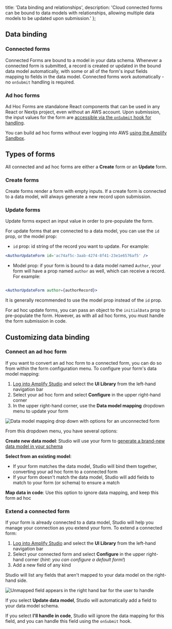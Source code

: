   title: 'Data binding and relationships',
  description:
    'Cloud connected forms can be bound to data models with relationships, allowing multiple data models to be updated upon submission.'
};

## Data binding

### Connected forms
Connected Forms are bound to a model in your data schema. Whenever a connected form is submitted, a record is created or updated in the bound data model automatically, with some or all of the form's input fields mapping to fields in the data model. Connected forms work automatically - no `onSubmit` handling is required.

### Ad hoc forms
Ad Hoc Forms are standalone React components that can be used in any React or Nextjs project, even without an AWS account. Upon submission, the input values for the form are [accessible via the `onSubmit` hook for handling](/console/formbuilder/lifecycle/#handle-form-data-submissions---onsubmit). 

You can build ad hoc forms without ever logging into AWS [using the Amplify Sandbox](https://sandbox.amplifyapp.com/ui-library). 

## Types of forms

All connected and ad hoc forms are either a **Create** form or an **Update** form. 

### Create forms

Create forms render a form with empty inputs. If a create form is connected to a data model, will always generate a new record upon submission.

### Update forms
Update forms expect an input value in order to pre-populate the form. 

For update forms that are connected to a data model, you can use the `id` prop, or the model prop:
* `id` prop: id string of the record you want to update. For example:

```jsx
<AuthorUpdateForm id='ac74af5c-3aab-4274-8f41-23e1e6576af5' />
```

* Model prop: if your form is bound to a data model named `Author`, your form will have a prop named `author` as well, which can receive a record. For example:

```jsx

<AuthorUpdateForm author={authorRecord}>

```
It is generally recommended to use the model prop instead of the `id` prop. 

For ad hoc update forms, you can pass an object to the `initialData` prop to pre-populate the form. However, as with all ad hoc forms, you must handle the form submission in code. 

## Customizing data binding

### Connect an ad hoc form

If you want to convert an ad hoc form to a connected form, you can do so from within the form configuration menu. To configure your form's data model mapping:
1. [Log into Amplify Studio](/console/adminui/start/) and select the **UI Library** from the left-hand navigation bar
1. Select your ad hoc form and select **Configure** in the upper right-hand corner
1. In the upper right-hand corner, use the **Data model mapping** dropdown menu to update your form

![Data model mapping drop down with options for an unconnected form](/images/console/formbuilder/data-model-mapping.png)

From this dropdown menu, you have several options:

**Create new data model**: Studio will use your form to [generate a brand-new data model in your schema](/data/data-model/)

**Select from an existing model**: 
  * If your form matches the data model, Studio will bind them together, converting your ad hoc form to a connected form
  * If your form doesn't match the data model, Studio will add fields to match to your form (or schema) to ensure a match

**Map data in code**: Use this option to ignore data mapping, and keep this form ad hoc

### Extend a connected form

If your form is already connected to a data model, Studio will help you manage your connection as you extend your form. To extend a connected form:
1. [Log into Amplify Studio](/console/adminui/start/) and select the **UI Library** from the left-hand navigation bar
1. Select your connected form and select **Configure** in the upper right-hand corner (*hint: you can configure a default form!*)
1. Add a new field of any kind

Studio will list any fields that aren't mapped to your data model on the right-hand side. 

![Unmapped field appears in the right hand bar for the user to handle](/images/console/formbuilder/data-model-field-mapping.png)

If you select **Update data model**, Studio will automatically add a field to your data model schema. 

If you select **I'll handle in code**, Studio will ignore the data mapping for this field, and you can handle this field using the `onSubmit` hook. 